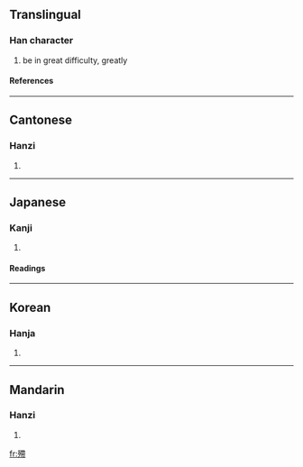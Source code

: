 ==Translingual==
===Han character===
{{Han char|rn=78|rad=歹|as=11|sn=15|four=1422<sub>7</sub>|canj=一弓大心月 (MNKPB)}}
# be in great difficulty, greatly
====References====
{{Han ref|kx=0582.370|dkj=16550|dj=0975.320|hdz=21393.050|uh=6BA2|ud=27554|bh=E5F3|bd=58867}}

----
==Cantonese==
===Hanzi===
{{yue-hanzi|jyut=|y=taai3}}
# {{defn|Cantonese}}

----
==Japanese==
===Kanji===
{{ja-kanji|grade=|rs=歹11}}
# {{defn|Japanese}} 
====Readings====
{{ja-readings|on=[[てい]] (tei), [[たい]] (tai), [[けい]] (kei)|kun=[[つかれる]] (tsukareru)}}

----
==Korean==
===Hanja===
{{ko-hanja|hangeul=체|eumhun=|rv=che|mr=ch'e|y=chey}}
# {{defn|Korean}}

----
==Mandarin==
===Hanzi===
{{cmn-hanzi|pin=[[tì]] (ti4)|wg=t'i<sup>4</sup>}}
# {{defn|Mandarin}}

[[fr:殢]]